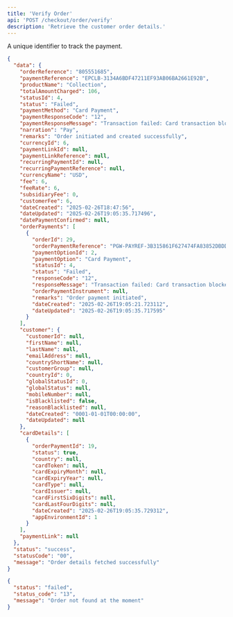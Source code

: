 ```yaml
---
title: 'Verify Order'
api: 'POST /checkout/order/verify'
description: 'Retrieve the customer order details.'
---
```


<ParamField body="reference" type="string" required>
  A unique identifier to track the payment.
</ParamField>

<ResponseExample>

```json 200
{
  "data": {
    "orderReference": "805551685",
    "paymentReference": "EPCLB-3134A6BDF47211EF93AB06BA2661E92B",
    "productName": "Collection",
    "totalAmountCharged": 106,
    "statusId": 4,
    "status": "Failed",
    "paymentMethod": "Card Payment",
    "paymentResponseCode": "12",
    "paymentResponseMessage": "Transaction failed: Card transaction blocked due to change in the credit card details from the registered one",
    "narration": "Pay",
    "remarks": "Order initiated and created successfully",
    "currencyId": 6,
    "paymentLinkId": null,
    "paymentLinkReference": null,
    "recurringPaymentId": null,
    "recurringPaymentReference": null,
    "currencyName": "USD",
    "fee": 6,
    "feeRate": 6,
    "subsidiaryFee": 0,
    "customerFee": 6,
    "dateCreated": "2025-02-26T18:47:56",
    "dateUpdated": "2025-02-26T19:05:35.717496",
    "datePaymentConfirmed": null,
    "orderPayments": [
      {
        "orderId": 29,
        "orderPaymentReference": "PGW-PAYREF-3B315861F627474FA83852DBDD6CE71A",
        "paymentOptionId": 2,
        "paymentOption": "Card Payment",
        "statusId": 4,
        "status": "Failed",
        "responseCode": "12",
        "responseMessage": "Transaction failed: Card transaction blocked due to change in the credit card details from the registered one",
        "orderPaymentInstrument": null,
        "remarks": "Order payment initiated",
        "dateCreated": "2025-02-26T19:05:21.723112",
        "dateUpdated": "2025-02-26T19:05:35.717595"
      }
    ],
    "customer": {
      "customerId": null,
      "firstName": null,
      "lastName": null,
      "emailAddress": null,
      "countryShortName": null,
      "customerGroup": null,
      "countryId": 0,
      "globalStatusId": 0,
      "globalStatus": null,
      "mobileNumber": null,
      "isBlacklisted": false,
      "reasonBlacklisted": null,
      "dateCreated": "0001-01-01T00:00:00",
      "dateUpdated": null
    },
    "cardDetails": [
      {
        "orderPaymentId": 19,
        "status": true,
        "country": null,
        "cardToken": null,
        "cardExpiryMonth": null,
        "cardExpiryYear": null,
        "cardType": null,
        "cardIssuer": null,
        "cardFirstSixDigits": null,
        "cardLastFourDigits": null,
        "dateCreated": "2025-02-26T19:05:35.729312",
        "appEnvironmentId": 1
      }
    ],
    "paymentLink": null
  },
  "status": "success",
  "statusCode": "00",
  "message": "Order details fetched successfully"
}
```

```json 400
{
  "status": "failed",
  "status_code": "13",
  "message": "Order not found at the moment"
}
```

</ResponseExample>